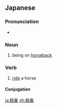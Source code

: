 ==Japanese==
{{ja-kanjitab|き|じょう|yomi=on}}

===Pronunciation===
* {{ja-pron|きじょう|yomi=o}}

===Noun===
{{ja-noun|きじょう}}

# being on [[horseback]]

===Verb===
{{ja-verb-suru|きじょう|tr=intrans}}

# [[ride]] a horse

====Conjugation====
{{ja-suru|きじょう}}

[[ja:騎乗]]
[[zh:騎乗]]